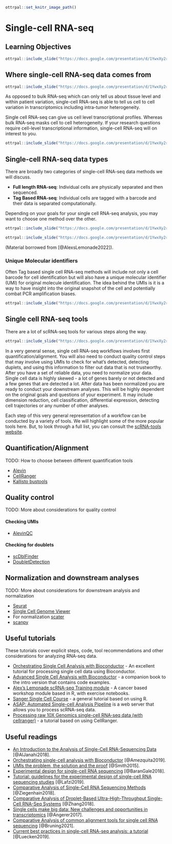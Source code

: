 
```r
ottrpal::set_knitr_image_path()
```

# Single-cell RNA-seq

## Learning Objectives

```r
ottrpal::include_slide("https://docs.google.com/presentation/d/1YwxXy2rnUgbx_7B7ENH9wpDX-j6JpJz6lGVzOkjo0qY/edit#slide=id.g15bed4cad37_396_1")
```

## Where single-cell RNA-seq data comes from

```r
ottrpal::include_slide("https://docs.google.com/presentation/d/1YwxXy2rnUgbx_7B7ENH9wpDX-j6JpJz6lGVzOkjo0qY/edit#slide=id.g15bed4cad37_396_6")
```

As opposed to bulk RNA-seq which can only tell us about tissue level and within patient variation, single-cell RNA-seq is able to tell us cell to cell variation in transcriptomics including intra-tumor heterogeneity.

Single cell RNA-seq can give us cell level transcriptional profiles. Whereas bulk RNA-seq masks cell to cell heterogeneity. If your research questions require cell-level transcriptional information, single-cell RNA-seq will on interest to you.

```r
ottrpal::include_slide("https://docs.google.com/presentation/d/1YwxXy2rnUgbx_7B7ENH9wpDX-j6JpJz6lGVzOkjo0qY/edit#slide=id.g15bed4cad37_396_11")
```

## Single-cell RNA-seq data types

There are broadly two categories of single-cell RNA-seq data methods we will discuss.

- **Full length RNA-seq**: Individual cells are physically separated and then sequenced.
- **Tag Based RNA-seq**: Individual cells are tagged with a barcode and their data is separated computationally.

Depending on your goals for your single cell RNA-seq analysis, you may want to choose one method over the other.

```r
ottrpal::include_slide("https://docs.google.com/presentation/d/1YwxXy2rnUgbx_7B7ENH9wpDX-j6JpJz6lGVzOkjo0qY/edit#slide=id.g15bed4cad37_396_25")
```

```r
ottrpal::include_slide("https://docs.google.com/presentation/d/1YwxXy2rnUgbx_7B7ENH9wpDX-j6JpJz6lGVzOkjo0qY/edit#slide=id.g15bed4cad37_396_25")
```

(Material borrowed from [@AlexsLemonade2022]).

### Unique Molecular identifiers

Often Tag based single cell RNA-seq methods will include not only a cell barcode for cell identification but will also have a unique molecular identifier (UMI) for original molecule identification. The idea behind the UMIs is it is a way to have insight into the original snapshot of the cell and potentially combat PCR amplification biases.

```r
ottrpal::include_slide("https://docs.google.com/presentation/d/1YwxXy2rnUgbx_7B7ENH9wpDX-j6JpJz6lGVzOkjo0qY/edit#slide=id.g15bed4cad37_396_41")
```

## Single cell RNA-seq tools

There are a lot of scRNA-seq tools for various steps along the way.

```r
ottrpal::include_slide("https://docs.google.com/presentation/d/1YwxXy2rnUgbx_7B7ENH9wpDX-j6JpJz6lGVzOkjo0qY/edit#slide=id.g161687fdf93_0_0")
```

In a very general sense, single cell RNA-seq workflows involves first quantification/alignment. You will also need to conduct quality control steps that may involve using UMIs to check for what’s detected, detecting duplets, and using this information to filter out data that is not trustworthy. After you have a set of reliable data, you need to normalize your data. Single cell data is highly skewed - a lot of genes barely or not detected and a few genes that are detected a lot. After data has been normalized you are ready to conduct your downstream analyses. This will be highly dependent on the original goals and questions of your experiment. It may include dimension reduction, cell classification, differential expression, detecting cell trajectories or any number of other analyses.


Each step of this very general representation of a workflow can be conducted by a variety of tools. We will highlight some of the more popular tools here. But, to look through a full list, you can consult the [scRNA-tools website](https://www.scrna-tools.org/table).

## Quantification/Alignment

TODO: How to choose between different quantification tools

- [Alevin](https://salmon.readthedocs.io/en/latest/alevin.html)
- [CellRanger](https://support.10xgenomics.com/single-cell-gene-expression/software/pipelines/latest/what-is-cell-ranger)
- [Kallisto bustools](https://www.kallistobus.tools/)

## Quality control

TODO: More about considerations for quality control

#### Checking UMIs

- [AlevinQC](https://bioconductor.org/packages/release/bioc/html/alevinQC.html)

#### Checking for doublets

- [scDblFinder](https://bioconductor.org/packages/release/bioc/html/scDblFinder.html)
- [DoubletDetection](https://doubletdetection.readthedocs.io/en/stable/)

## Normalization and downstream analyses

TODO: More about considerations for downstream analysis and normalization

- [Seurat](https://satijalab.org/seurat/)
- [Single Cell Genome Viewer](https://github.com/KrasnitzLab/SCGV)
- For normalization [scater](https://bioconductor.org/packages/devel/bioc/vignettes/scater/inst/doc/overview.html)
- [scanpy](https://scanpy.readthedocs.io/en/stable/)

## Useful tutorials

These tutorials cover explicit steps, code, tool recommendations and other considerations for analyzing RNA-seq data.

- [Orchestrating Single Cell Analysis with Bioconductor](http://bioconductor.org/books/3.15/OSCA.intro/) - An excellent tutorial for processing single cell data using Bioconductor.
- [Advanced Single Cell Analysis with Bioconductor](http://bioconductor.org/books/3.15/OSCA.advanced/) - a companion book to the intro version that contains code examples.
- [Alex's Lemonade scRNA-seq Training module](https://alexslemonade.github.io/training-modules/scRNA-seq/) - A cancer based workshop module based in R, with exercise notebooks.
- [Sanger Single Cell Course](https://www.singlecellcourse.org/) - a general tutorial based on using R.
- [ASAP: Automated Single-cell Analysis Pipeline](https://asap.epfl.ch/) is a web server that allows you to process scRNA-seq data.
- [Processing raw 10X Genomics single-cell RNA-seq data (with cellranger)](https://swaruplab.bio.uci.edu/tutorial/cellranger/cellranger-rna.html) - a tutorial based on using CellRanger.

## Useful readings
- [An Introduction to the Analysis of Single-Cell RNA-Sequencing Data](https://doi.org/10.1016/j.omtm.2018.07.003) [@AlJanahi2018].
- [Orchestrating single-cell analysis with Bioconductor](https://www.nature.com/articles/s41592-019-0654-x) [@Amezquita2019].
- [UMIs the problem, the solution and the proof](https://cgatoxford.wordpress.com/2015/08/14/unique-molecular-identifiers-the-problem-the-solution-and-the-proof/) [@Smith2015].
- [Experimental design for single-cell RNA sequencing](https://doi.org/10.1093/bfgp/elx035) [@BaranGale2018].
- [Tutorial: guidelines for the experimental design of single-cell RNA sequencing studies](https://doi.org/10.1038/s41596-018-0073-y) [@Lafzi2019].
- [Comparative Analysis of Single-Cell RNA Sequencing Methods](http://dx.doi.org/10.1016/j.molcel.2017.01.023) [@Ziegenhain2018].
- [Comparative Analysis of Droplet-Based Ultra-High-Throughput Single-Cell RNA-Seq Systems](https://doi.org/10.1016/j.molcel.2018.10.020) [@Zhang2018].
- [Single cells make big data: New challenges and opportunities in transcriptomics](http://dx.doi.org/10.1016/j.coisb.2017.07.004) [@Angerer2017].
- [Comparative Analysis of common alignment tools for single cell RNA sequencing](https://www.biorxiv.org/content/10.1101/2021.02.15.430948v2) [@Bruning2021].
- [Current best practices in single-cell RNA-seq analysis: a tutorial](https://doi.org/10.15252/msb.20188746) [@Luecken2019].
